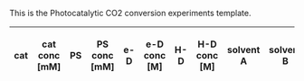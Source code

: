 <noinclude>
This is the Photocatalytic CO2 conversion experiments template.
</noinclude>
<includeonly>
{| class="wikitable"
! cat
! cat conc [mM]
! PS
! PS conc [mM]
! e-D
! e-D conc [M]
! H-D
! H-D conc [M]
! solvent A
! solvent B
! solvent C
! solvent-ratio [SolvA/SolvB]
! additives, e.g. for buffer
! additives conc [M]
! pH
! Temperature [°C]
! λexc [nm]
! irr time [h]
! TON CO
! TOF CO
! Φ CO [%]
! TON CH4
! TOF CH4
! Φ CH4 [%]
! TON H2
! TOF H2
! Φ H2 [%]
! TON HCOOH
! TOF HCOOH
! Φ HCOOH [%]
! TON MeOH
! TOF MeOH
! Φ MeOH [%]
! selectivity [%] [CO;CH4;H2;HCOOH;MeOH]
! Φ all [%]
! include
{{{experiments|}}}
|}
